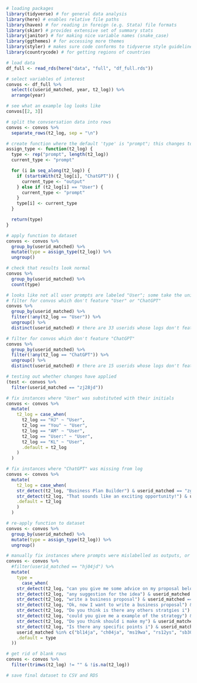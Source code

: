 ```r
# loading packages
library(tidyverse) # for general data analysis
library(here) # enables relative file paths
library(haven) # for reading in foreign (e.g. Stata) file formats
library(skimr) # provides extensive set of summary stats
library(janitor) # for making nice variable names (snake_case)
library(ggthemes) # for accessing more themes
library(styler) # makes sure code conforms to tidyverse style guidelines
library(countrycode) # for getting regions of countries

# load data
df_full <- read_rds(here("data", "full", "df_full.rds"))
```

```r
# select variables of interest
convos <- df_full %>%
  select(c(userid_matched, year, t2_log)) %>%
  arrange(year)

# see what an example log looks like
convos[[2, 3]]

# split the convsersation data into rows
convos <- convos %>%
  separate_rows(t2_log, sep = "\n")

# create function where the default 'type' is "prompt"; this changes to "output" when a row starts with "ChatGPT" and back to "prompt" when a row starts with "User"
assign_type <- function(t2_log) {
  type <- rep("prompt", length(t2_log))
  current_type <- "prompt"

  for (i in seq_along(t2_log)) {
    if (startsWith(t2_log[i], "ChatGPT")) {
      current_type <- "output"
    } else if (t2_log[i] == "User") {
      current_type <- "prompt"
    }
    type[i] <- current_type
  }

  return(type)
}

# apply function to dataset
convos <- convos %>%
  group_by(userid_matched) %>%
  mutate(type = assign_type(t2_log)) %>%
  ungroup()

# check that results look normal
convos %>%
  group_by(userid_matched) %>%
  count(type)

# looks like not all user prompts are labeled "User"; some take the unique username of the user
# filter for convos which don't feature "User" or "ChatGPT"
convos %>%
  group_by(userid_matched) %>%
  filter(!any(t2_log == "User")) %>%
  ungroup() %>%
  distinct(userid_matched) # there are 33 userids whose logs don't feature the word "User" or "ChatGPT"

# filter for convos which don't feature "ChatGPT"
convos %>%
  group_by(userid_matched) %>%
  filter(!any(t2_log == "ChatGPT")) %>%
  ungroup() %>%
  distinct(userid_matched) # there are 15 userids whose logs don't feature the word "ChatGPT"
```

```r
# testing out whether changes have applied
(test <- convos %>%
  filter(userid_matched == "zj28jd"))
```

```r
# fix instances where "User" was substituted with their initials
convos <- convos %>%
  mutate(
    t2_log = case_when(
      t2_log == "HJ" ~ "User",
      t2_log == "You" ~ "User",
      t2_log == "AM" ~ "User",
      t2_log == "User:" ~ "User",
      t2_log == "KL" ~ "User",
      .default = t2_log
    )
  )

# fix instances where "ChatGPT" was missing from log
convos <- convos %>% 
  mutate(
    t2_log = case_when(
    str_detect(t2_log, "Business Plan Builder") & userid_matched == "zg10pj" ~ "ChatGPT Business Plan Builder",
    str_detect(t2_log, "That sounds like an exciting opportunity!") & userid_matched == "xn05ja" ~ paste("ChatGPT", t2_log),
    .default = t2_log
    )
  )

# re-apply function to dataset
convos <- convos %>%
  group_by(userid_matched) %>%
  mutate(type = assign_type(t2_log)) %>%
  ungroup()

# manually fix instances where prompts were mislabelled as outputs, or vice versa
convos <- convos %>%
  #filter(userid_matched == "hj04jd") %>%
  mutate(
    type = 
      case_when(
    str_detect(t2_log, "can you give me some advice on my proposal below") & userid_matched == "hj04jd" ~ "prompt",
    str_detect(t2_log, "any suggestion for the idea") & userid_matched == "hj04jd" ~ "prompt",
    str_detect(t2_log, "write a business proposal") & userid_matched == "wz28xa" ~ "prompt",
    str_detect(t2_log, "Ok, now I want to write a business proposal") & userid_matched == "xz25zn" ~ "prompt",
    str_detect(t2_log, "Do you think is there any others stratgies i") & userid_matched == "zj28jd" ~ "prompt",
    str_detect(t2_log, "could you give me a example of the strategy") & userid_matched == "zj28jd" ~ "prompt",
    str_detect(t2_log, "Do you think should i make my") & userid_matched == "zj28jd" ~ "prompt",
    str_detect(t2_log, "Is there any specific points i") & userid_matched == "zj28jd" ~ "prompt",
    userid_matched %in% c("bl14ja", "ch04ja", "ms19wa", "rs12ys", "sb30la", "sx19sm", "ys27hj") ~ "output",
    .default = type
  ))

# get rid of blank rows
convos <- convos %>%
  filter(trimws(t2_log) != "" & !is.na(t2_log))
```


```r
# save final dataset to CSV and RDS

```

